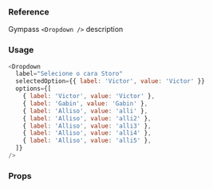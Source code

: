 ### Reference

Gympass `<Dropdown />` description

### Usage

```javascript
<Dropdown
  label="Selecione o cara Storo"
  selectedOption={{ label: 'Victor', value: 'Victor' }}
  options={[
    { label: 'Victor', value: 'Victor' },
    { label: 'Gabin', value: 'Gabin' },
    { label: 'Alliso', value: 'alli' },
    { label: 'Alliso', value: 'alli2' },
    { label: 'Alliso', value: 'alli3' },
    { label: 'Alliso', value: 'alli4' },
    { label: 'Alliso', value: 'alli5' },
  ]}
/>
```

### Props

<PropsTable component="Dropdown" platform="web" />
